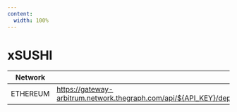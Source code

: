 ```yaml
---
content:
  width: 100%
---
```


# xSUSHI

| Network          | Endpoint                                                                                                                                                                                 |
|------------------|------------------------------------------------------------------------------------------------------------------------------------------------------------------------------------------|
| ETHEREUM         | https://gateway-arbitrum.network.thegraph.com/api/${API_KEY}/deployments/id/QmWisRwB5h2fWMUdGbxQEdqMvVWAiZB1BxsCdoqcsn2Cij                                                               |